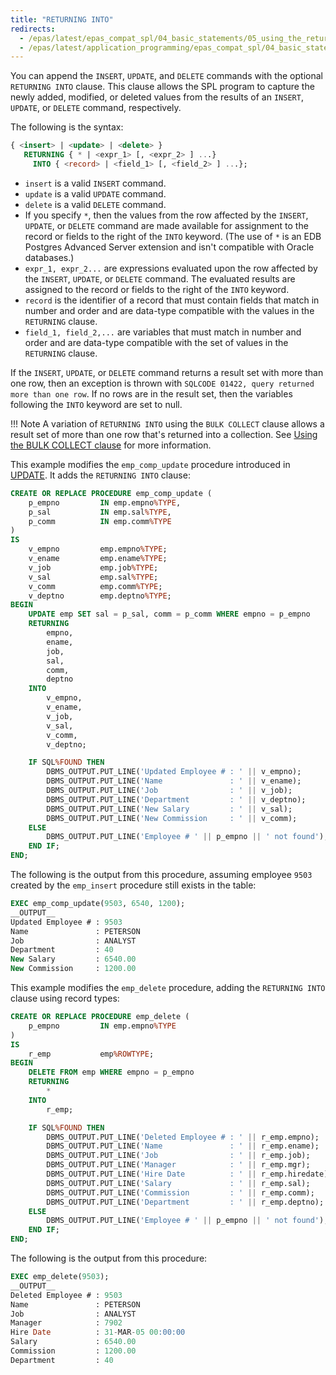 ```yaml
---
title: "RETURNING INTO"
redirects:
  - /epas/latest/epas_compat_spl/04_basic_statements/05_using_the_returning_into_clause/ #generated for docs/epas/reorg-role-use-case-mode
  - /epas/latest/application_programming/epas_compat_spl/04_basic_statements/05_using_the_returning_into_clause/
---
```


<div id="using_the_returning_into_clause" class="registered_link"></div>

You can append the `INSERT`, `UPDATE`, and `DELETE` commands with the optional `RETURNING INTO` clause. This clause allows the SPL program to capture the newly added, modified, or deleted values from the results of an `INSERT`, `UPDATE`, or `DELETE` command, respectively.

The following is the syntax:

```sql
{ <insert> | <update> | <delete> }
   RETURNING { * | <expr_1> [, <expr_2> ] ...}
     INTO { <record> | <field_1> [, <field_2> ] ...};
```

-  `insert` is a valid `INSERT` command. 
-  `update` is a valid `UPDATE` command. 
-  `delete` is a valid `DELETE` command. 
-  If you specify `*`, then the values from the row affected by the `INSERT`, `UPDATE`, or `DELETE` command are made available for assignment to the record or fields to the right of the `INTO` keyword. (The use of `*` is an EDB Postgres Advanced Server extension and isn't compatible with Oracle databases.) 
-  `expr_1, expr_2...` are expressions evaluated upon the row affected by the `INSERT`, `UPDATE`, or `DELETE` command. The evaluated results are assigned to the record or fields to the right of the `INTO` keyword. 
-  `record` is the identifier of a record that must contain fields that match in number and order and are data-type compatible with the values in the `RETURNING` clause. 
-  `field_1, field_2,...` are variables that must match in number and order and are data-type compatible with the set of values in the `RETURNING` clause.

If the `INSERT`, `UPDATE`, or `DELETE` command returns a result set with more than one row, then an exception is thrown with `SQLCODE 01422, query returned more than one row`. If no rows are in the result set, then the variables following the `INTO` keyword are set to null.

!!! Note
    A variation of `RETURNING INTO` using the `BULK COLLECT` clause allows a result set of more than one row that's returned into a collection. See [Using the BULK COLLECT clause](/epas/latest/application_programming/epas_compat_spl/12_working_with_collections/04_using_the_bulk_collect_clause/#using_the_bulk_collect_clause) for more information.

This example modifies the `emp_comp_update` procedure introduced in [UPDATE](07_update/#update). It adds the `RETURNING INTO` clause:

```sql
CREATE OR REPLACE PROCEDURE emp_comp_update (
    p_empno         IN emp.empno%TYPE,
    p_sal           IN emp.sal%TYPE,
    p_comm          IN emp.comm%TYPE
)
IS
    v_empno         emp.empno%TYPE;
    v_ename         emp.ename%TYPE;
    v_job           emp.job%TYPE;
    v_sal           emp.sal%TYPE;
    v_comm          emp.comm%TYPE;
    v_deptno        emp.deptno%TYPE;
BEGIN
    UPDATE emp SET sal = p_sal, comm = p_comm WHERE empno = p_empno
    RETURNING
        empno,
        ename,
        job,
        sal,
        comm,
        deptno
    INTO
        v_empno,
        v_ename,
        v_job,
        v_sal,
        v_comm,
        v_deptno;

    IF SQL%FOUND THEN
        DBMS_OUTPUT.PUT_LINE('Updated Employee # : ' || v_empno);
        DBMS_OUTPUT.PUT_LINE('Name               : ' || v_ename);
        DBMS_OUTPUT.PUT_LINE('Job                : ' || v_job);
        DBMS_OUTPUT.PUT_LINE('Department         : ' || v_deptno);
        DBMS_OUTPUT.PUT_LINE('New Salary         : ' || v_sal);
        DBMS_OUTPUT.PUT_LINE('New Commission     : ' || v_comm);
    ELSE
        DBMS_OUTPUT.PUT_LINE('Employee # ' || p_empno || ' not found');
    END IF;
END;
```

The following is the output from this procedure, assuming employee `9503` created by the `emp_insert` procedure still exists in the table:

```sql
EXEC emp_comp_update(9503, 6540, 1200);
__OUTPUT__
Updated Employee # : 9503
Name               : PETERSON
Job                : ANALYST
Department         : 40
New Salary         : 6540.00
New Commission     : 1200.00
```

This example modifies the `emp_delete` procedure, adding the `RETURNING INTO` clause using record types:

```sql
CREATE OR REPLACE PROCEDURE emp_delete (
    p_empno         IN emp.empno%TYPE
)
IS
    r_emp           emp%ROWTYPE;
BEGIN
    DELETE FROM emp WHERE empno = p_empno
    RETURNING
        *
    INTO
        r_emp;

    IF SQL%FOUND THEN
        DBMS_OUTPUT.PUT_LINE('Deleted Employee # : ' || r_emp.empno);
        DBMS_OUTPUT.PUT_LINE('Name               : ' || r_emp.ename);
        DBMS_OUTPUT.PUT_LINE('Job                : ' || r_emp.job);
        DBMS_OUTPUT.PUT_LINE('Manager            : ' || r_emp.mgr);
        DBMS_OUTPUT.PUT_LINE('Hire Date          : ' || r_emp.hiredate);
        DBMS_OUTPUT.PUT_LINE('Salary             : ' || r_emp.sal);
        DBMS_OUTPUT.PUT_LINE('Commission         : ' || r_emp.comm);
        DBMS_OUTPUT.PUT_LINE('Department         : ' || r_emp.deptno);
    ELSE
        DBMS_OUTPUT.PUT_LINE('Employee # ' || p_empno || ' not found');
    END IF;
END;
```

The following is the output from this procedure:

```sql
EXEC emp_delete(9503);
__OUTPUT__
Deleted Employee # : 9503
Name               : PETERSON
Job                : ANALYST
Manager            : 7902
Hire Date          : 31-MAR-05 00:00:00
Salary             : 6540.00
Commission         : 1200.00
Department         : 40
```
